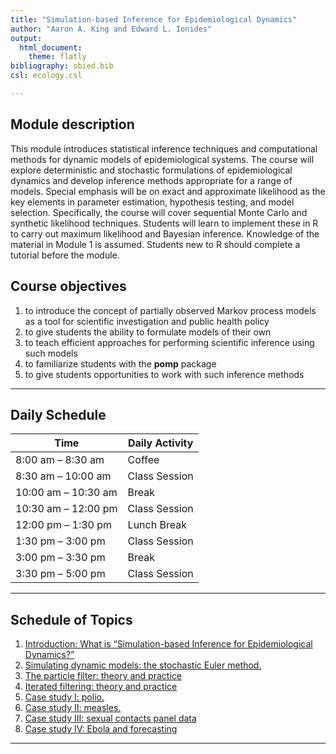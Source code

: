 ```yaml
---
title: "Simulation-based Inference for Epidemiological Dynamics"
author: "Aaron A. King and Edward L. Ionides"
output:
  html_document:
    theme: flatly
bibliography: sbied.bib
csl: ecology.csl

---
```


## Module description
This module introduces statistical inference techniques and computational methods for dynamic models of epidemiological systems. The course will explore deterministic and stochastic formulations of epidemiological dynamics and develop inference methods appropriate for a range of models. Special emphasis will be on exact and approximate likelihood as the key elements in parameter estimation, hypothesis testing, and model selection. Specifically, the course will cover sequential Monte Carlo and synthetic likelihood techniques. Students will learn to implement these in R to carry out maximum likelihood and Bayesian inference. Knowledge of the material in Module 1 is assumed. Students new to R should complete a tutorial before the module.

## Course objectives

1. to introduce the concept of partially observed Markov process models as a tool for scientific investigation and public health policy
1. to give students the ability to formulate models of their own
1. to teach efficient approaches for performing scientific inference using such models
1. to familiarize students with the **pomp** package
1. to give students opportunities to work with such inference methods

----------------------

## Daily Schedule

**Time** | **Daily Activity**
-----------|------------
8:00 am -- 8:30 am | Coffee
8:30 am -- 10:00 am | Class Session
10:00 am -- 10:30 am | Break
10:30 am -- 12:00 pm | Class Session
12:00 pm -- 1:30 pm | Lunch Break
1:30 pm -- 3:00 pm | Class Session
3:00 pm -- 3:30 pm | Break
3:30 pm -- 5:00 pm | Class Session

----------------------

## Schedule of Topics


1. [Introduction: What is "Simulation-based Inference for Epidemiological Dynamics?"](./intro/intro.html)
2. [Simulating dynamic models: the stochastic Euler method.](./stochsim/stochsim.html)
3. [The particle filter: theory and practice](./pfilter/pfilter.html)
1. [Iterated filtering: theory and practice](./mif/mif.html)
1. [Case study I: polio.](./polio/polio.html)
1. [Case study II: measles.](./measles/measles.html)
1. [Case study III: sexual contacts panel data](./contacts/contacts.html)
1. [Case study IV: Ebola and forecasting](./ebola/ebola.html)

 
----------------------
